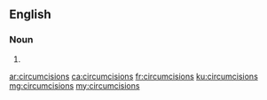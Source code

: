 ==English==

===Noun===
{{head|en|plural}}

# {{plural of|circumcision|lang=en}}

[[ar:circumcisions]]
[[ca:circumcisions]]
[[fr:circumcisions]]
[[ku:circumcisions]]
[[mg:circumcisions]]
[[my:circumcisions]]